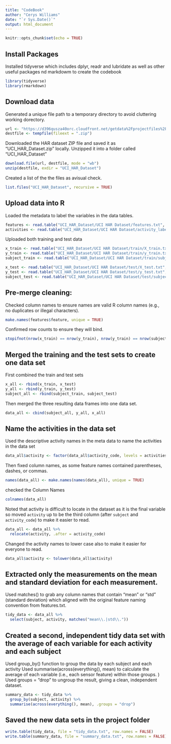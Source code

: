 ```yaml
---
title: "CodeBook"
author: "Cerys Williams"
date: "`r Sys.Date()`"
output: html_document
---
```


```r
knitr::opts_chunk$set(echo = TRUE)
```
## Install Packages 

Installed tidyverse which includes dplyr, readr and lubridate as well as other useful packages nd markdowm to create the codebook 

```r
library(tidyverse)
library(rmarkdown)
```

## Download data

Generated a unique file path to a temporary directory to avoid cluttering working dorectory. 

```r
url <- "https://d396qusza40orc.cloudfront.net/getdata%2Fprojectfiles%2FUCI%20HAR%20Dataset.zip"
destfile <- tempfile(fileext = ".zip")
```

Downloaded the HAR dataset ZIP file and saved it as "UCI_HAR_Dataset.zip" locally.
Unzipped it into a folder called "UCI_HAR_Dataset"


```r
download.file(url, destfile, mode = "wb")
unzip(destfile, exdir = "UCI_HAR_Dataset")
```


Created a list of the the files as avisual check. 

```r
list.files("UCI_HAR_Dataset", recursive = TRUE)
```

## Upload data into R 

Loaded  the metadata to label the variables in the data tables. 

```r
features <- read.table("UCI_HAR_Dataset/UCI HAR Dataset/features.txt", col.names = c("index", "feature"))
activities <- read.table("UCI_HAR_Dataset/UCI HAR Dataset/activity_labels.txt", col.names = c("code", "activity"))
```

Uploaded both training and test data 

```r
x_train <- read.table("UCI_HAR_Dataset/UCI HAR Dataset/train/X_train.txt", col.names = features$feature)
y_train <- read.table("UCI_HAR_Dataset/UCI HAR Dataset/train/y_train.txt", col.names = "activity_code")
subject_train <- read.table("UCI_HAR_Dataset/UCI HAR Dataset/train/subject_train.txt", col.names = "subject")

```

```r
x_test <- read.table("UCI_HAR_Dataset/UCI HAR Dataset/test/X_test.txt", col.names = features$feature)
y_test <- read.table("UCI_HAR_Dataset/UCI HAR Dataset/test/y_test.txt", col.names = "activity_code")
subject_test <- read.table("UCI_HAR_Dataset/UCI HAR Dataset/test/subject_test.txt", col.names = "subject")
```

## Pre-merge cleaning:  

Checked column names to ensure  names are valid R column names (e.g., no duplicates or illegal characters).

```r
make.names(features$feature, unique = TRUE)
```

Confirmed row counts to ensure they will bind. 
```r
stopifnot(nrow(x_train) == nrow(y_train), nrow(y_train) == nrow(subject_train))
```

## Merged the training and the test sets to create one data set

First combined the  train and test sets
```r
x_all <- rbind(x_train, x_test)
y_all <- rbind(y_train, y_test)
subject_all <- rbind(subject_train, subject_test)
```

Then merged  the three resulting data frames into one data set.

```r
data_all <- cbind(subject_all, y_all, x_all)
```

## Name the activities in the data set

Used the  descriptive activity names in the meta data  to name the activities in the data set
```r
data_all$activity <- factor(data_all$activity_code, levels = activities$code, labels = activities$activity)
```

Then fixed column names, as some feature names contained parentheses, dashes, or commas. 


```r
names(data_all) <- make.names(names(data_all), unique = TRUE)
```

checked the Column Names


```r
colnames(data_all)
```
 Noted that activity is difficult to locate in the dataset as it is the final variable  so moved `activity` up to be the third column (after `subject` and `activity_code`) to make it easier to read.


```r
data_all <- data_all %>%
  relocate(activity, .after = activity_code)
```

Changed the activity names to lower case also to make it easier for everyone to read.  


```r
data_all$activity <- tolower(data_all$activity)
```

## Extracted only the measurements on the mean and standard deviation for each measurement. 

Used matches()  to grab any column names that contain "mean" or "std" (standard deviation) which aligned with the original feature naming convention from features.txt.


```r
tidy_data <- data_all %>%
  select(subject, activity, matches("mean\\.|std\\."))
```

## Created a second, independent tidy data set with the average of each variable for each activity and each subject

Used group_by() function to group the data by each subject and each activity 
Used summarise(across(everything(), mean) to calculate the average of each variable (i.e., each sensor feature) within those groups. )
Used groups = "drop" to ungroup the result, giving a clean, independent dataset. 

```r
summary_data <- tidy_data %>%
  group_by(subject, activity) %>%
  summarise(across(everything(), mean), .groups = "drop")
```

## Saved the new data sets in the  project folder

```r
write.table(tidy_data, file = "tidy_data.txt", row.names = FALSE)
write.table(summary_data, file = "summary_data.txt", row.names = FALSE)
```



